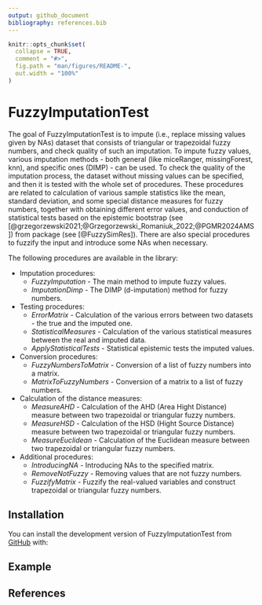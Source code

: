 ```yaml
---
output: github_document
bibliography: references.bib
---
```



<!-- README.md is generated from README.Rmd. Please edit that file -->

```r
knitr::opts_chunk$set(
  collapse = TRUE,
  comment = "#>",
  fig.path = "man/figures/README-",
  out.width = "100%"
)
```

# FuzzyImputationTest

<!-- badges: start -->
<!-- badges: end -->

The goal of FuzzyImputationTest is to impute (i.e., replace missing values given by NAs) dataset that
consists of triangular or trapezoidal fuzzy numbers, and check quality of such an imputation.
To impute fuzzy values, various imputation methods - both general (like miceRanger, missingForest, knn),
and specific ones (DIMP) - can be used.
To check the quality of the imputation process, the dataset without missing values can be specified, and then
it is tested with the whole set of procedures.
These procedures are related to calculation of various sample statistics like the mean, standard deviation, and some special distance 
measures for fuzzy numbers, together with obtaining different error values, and conduction of statistical
tests based on the epistemic bootstrap (see [@grzegorzewski2021;@Grzegorzewski_Romaniuk_2022;@PGMR2024AMS]) from 
\code{FuzzySimRes} package (see [@FuzzySimRes]).
There are also special procedures to fuzzify the input and introduce some NAs when necessary.

The following procedures are available in the library:

+ Imputation procedures:
  + *FuzzyImputation* - The main method to impute fuzzy values.
  + *ImputationDimp* - The DIMP (d-imputation) method for fuzzy numbers.
  
+ Testing procedures:
  + *ErrorMatrix* - Calculation of the various errors between two datasets - the true and the imputed one.
  + *StatisticalMeasures* - Calculation of the various statistical measures between the real and imputed data.
  + *ApplyStatisticalTests* - Statistical epistemic tests the imputed values.
  
+ Conversion procedures:
  + *FuzzyNumbersToMatrix* - Conversion of a list of fuzzy numbers into a matrix.
  + *MatrixToFuzzyNumbers* - Conversion of a matrix to a list of fuzzy numbers.
  
+ Calculation of the distance measures:
  + *MeasureAHD* - Calculation of the AHD (Area Hight Distance) measure between two trapezoidal or triangular fuzzy numbers.
  + *MeasureHSD* - Calculation of the HSD (Hight Source Distance) measure between two trapezoidal or triangular fuzzy numbers.
  + *MeasureEuclidean* - Calculation of the Euclidean measure between two trapezoidal or triangular fuzzy numbers.
  
+ Additional procedures:
  + *IntroducingNA* - Introducing NAs to the specified matrix.
  + *RemoveNotFuzzy* - Removing values that are not fuzzy numbers.
  + *FuzzifyMatrix* - Fuzzify the real-valued variables and construct trapezoidal or triangular fuzzy numbers.



## Installation

You can install the development version of FuzzyImputationTest from [GitHub](https://github.com/) with:



## Example






## References

